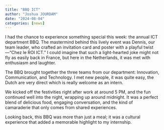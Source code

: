 ```yaml
---
title: "BBQ ICT"
author: "Joshua JOURDAM"
date: "2024-08-04"
categories: [news]
---
```


I had the chance to experience something special this week: the annual ICT department BBQ. The mastermind behind this lively event was Dennis, our team leader, who crafted an invitation card and poster with a playful twist—“Chez le ROI ICT.” I could imagine that such a light-hearted joke might not fly as easily back in France, but here in the Netherlands, it was met with enthusiasm and laughter.

The BBQ brought together the three teams from our department: Innovation, Communication, and Technology. I met new people, it was quite easy, the Dutch are very direct which is really welcome as an intern.

We kicked off the festivities right after work at around 5 PM, and the fun continued well into the night, wrapping up around midnight. It was a perfect blend of delicious food, engaging conversation, and the kind of camaraderie that only comes from shared experiences.

Looking back, this BBQ was more than just a meal; it was a cultural experience that added a memorable highlight to my internship.
